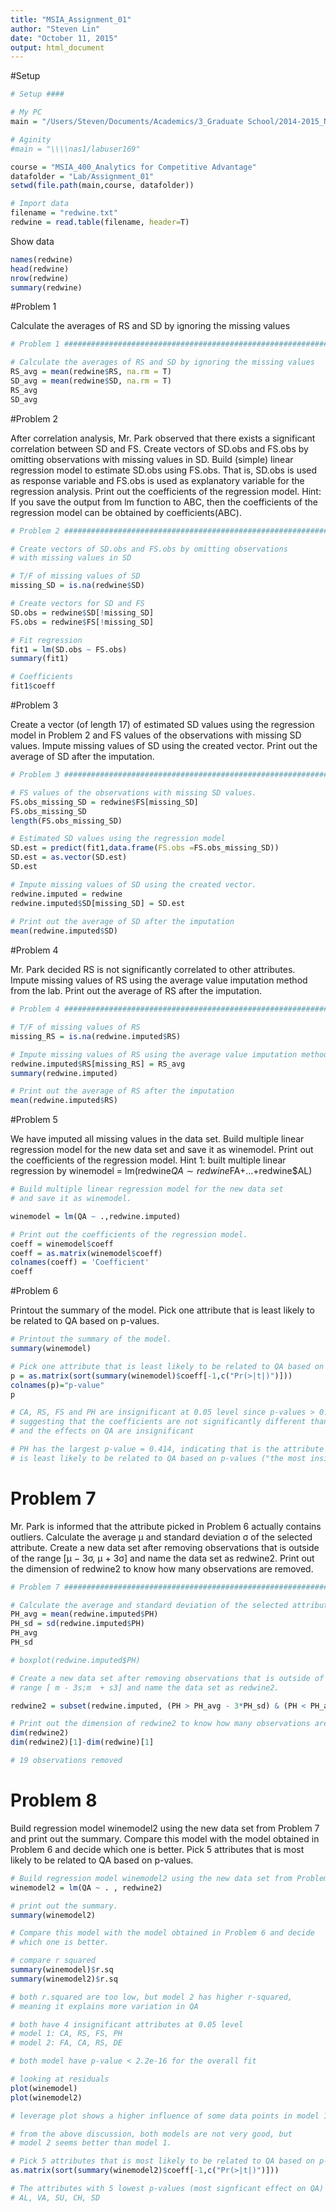 ```yaml
---
title: "MSIA_Assignment_01"
author: "Steven Lin"
date: "October 11, 2015"
output: html_document
---
```


#Setup

```r

# Setup ####

# My PC
main = "/Users/Steven/Documents/Academics/3_Graduate School/2014-2015_NU/"

# Aginity
#main = "\\\\nas1/labuser169"

course = "MSIA_400_Analytics for Competitive Advantage"
datafolder = "Lab/Assignment_01"
setwd(file.path(main,course, datafolder))

# Import data
filename = "redwine.txt"
redwine = read.table(filename, header=T)

```

Show data

```r
names(redwine)
head(redwine)
nrow(redwine)
summary(redwine)

```

#Problem 1

Calculate the averages of RS and SD by ignoring the missing values

```r
# Problem 1 ##################################################################

# Calculate the averages of RS and SD by ignoring the missing values
RS_avg = mean(redwine$RS, na.rm = T)
SD_avg = mean(redwine$SD, na.rm = T)
RS_avg
SD_avg

```

#Problem 2

After correlation analysis, Mr. Park observed that there exists a significant correlation between SD and FS. Create vectors of SD.obs and FS.obs by omitting observations with missing values in SD. Build (simple) linear regression model to estimate SD.obs using FS.obs. That is, SD.obs is used as response variable and FS.obs is used as explanatory variable for the regression analysis. Print out the coefficients of the regression model.
Hint: If you save the output from lm function to ABC, then the coefficients of the regression model can be obtained by coefficients(ABC).

```r

# Problem 2 ##################################################################

# Create vectors of SD.obs and FS.obs by omitting observations 
# with missing values in SD

# T/F of missing values of SD
missing_SD = is.na(redwine$SD)

# Create vectors for SD and FS
SD.obs = redwine$SD[!missing_SD]
FS.obs = redwine$FS[!missing_SD]

# Fit regression
fit1 = lm(SD.obs ~ FS.obs)
summary(fit1)

# Coefficients
fit1$coeff
```

#Problem 3

Create a vector (of length 17) of estimated SD values using the regression model in Problem 2 and FS values of the observations with missing SD values. Impute missing values of SD using the created vector. Print out the average of SD after the imputation.

```r

# Problem 3 ##################################################################

# FS values of the observations with missing SD values.
FS.obs_missing_SD = redwine$FS[missing_SD]
FS.obs_missing_SD
length(FS.obs_missing_SD)

# Estimated SD values using the regression model
SD.est = predict(fit1,data.frame(FS.obs =FS.obs_missing_SD))
SD.est = as.vector(SD.est)
SD.est

# Impute missing values of SD using the created vector.
redwine.imputed = redwine
redwine.imputed$SD[missing_SD] = SD.est
  
# Print out the average of SD after the imputation
mean(redwine.imputed$SD)

```

#Problem 4

Mr. Park decided RS is not significantly correlated to other attributes. Impute missing values of RS using the average value imputation method from the lab. Print out the average of RS after the imputation.

```r

# Problem 4 ##################################################################

# T/F of missing values of RS
missing_RS = is.na(redwine.imputed$RS)

# Impute missing values of RS using the average value imputation method
redwine.imputed$RS[missing_RS] = RS_avg
summary(redwine.imputed)

# Print out the average of RS after the imputation
mean(redwine.imputed$RS)

```

#Problem 5

We have imputed all missing values in the data set. Build multiple linear regression model for the new data set and save it as winemodel. Print out the coefficients of the regression model.
Hint 1: built multiple linear regression by winemodel = lm(redwine$QA∼redwine$FA+...+redwine$AL)

```r

# Build multiple linear regression model for the new data set 
# and save it as winemodel.

winemodel = lm(QA ~ .,redwine.imputed)

# Print out the coefficients of the regression model.
coeff = winemodel$coeff
coeff = as.matrix(winemodel$coeff)
colnames(coeff) = 'Coefficient'
coeff

```

#Problem 6

Printout the summary of the model. Pick one attribute that is least likely to be related to QA based on p-values.

```r

# Printout the summary of the model.
summary(winemodel)

# Pick one attribute that is least likely to be related to QA based on p-values.
p = as.matrix(sort(summary(winemodel)$coeff[-1,c("Pr(>|t|)")]))
colnames(p)="p-value"
p

# CA, RS, FS and PH are insignificant at 0.05 level since p-values > 0.05, 
# suggesting that the coefficients are not significantly different than zero
# and the effects on QA are insignificant

# PH has the largest p-value = 0.414, indicating that is the attribute that 
# is least likely to be related to QA based on p-values ("the most insignificant")

```

# Problem 7

Mr. Park is informed that the attribute picked in Problem 6 actually contains outliers. Calculate the average μ and standard deviation σ of the selected attribute. Create a new data set after removing observations that is outside of the range [μ − 3σ, μ + 3σ] and name the data set as redwine2. Print out the dimension of redwine2 to know how many observations are removed.


```r
# Problem 7 ##################################################################

# Calculate the average and standard deviation of the selected attribute
PH_avg = mean(redwine.imputed$PH)
PH_sd = sd(redwine.imputed$PH)
PH_avg
PH_sd

# boxplot(redwine.imputed$PH)

# Create a new data set after removing observations that is outside of the 
# range [ m - 3s;m  + s3] and name the data set as redwine2.

redwine2 = subset(redwine.imputed, (PH > PH_avg - 3*PH_sd) & (PH < PH_avg + 3*PH_sd))

# Print out the dimension of redwine2 to know how many observations are removed.
dim(redwine2)
dim(redwine2)[1]-dim(redwine)[1]

# 19 observations removed

```

# Problem 8

Build regression model winemodel2 using the new data set from Problem 7 and print out the summary. Compare this model with the model obtained in Problem 6 and decide which one is better. Pick 5 attributes that is most likely to be related to QA based on p-values.

```r

# Build regression model winemodel2 using the new data set from Problem 7
winemodel2 = lm(QA ~ . , redwine2)

# print out the summary.
summary(winemodel2)

# Compare this model with the model obtained in Problem 6 and decide
# which one is better.

# compare r squared
summary(winemodel)$r.sq
summary(winemodel2)$r.sq

# both r.squared are too low, but model 2 has higher r-squared, 
# meaning it explains more variation in QA

# both have 4 insignificant attributes at 0.05 level
# model 1: CA, RS, FS, PH
# model 2: FA, CA, RS, DE

# both model have p-value < 2.2e-16 for the overall fit

# looking at residuals
plot(winemodel)
plot(winemodel2)

# leverage plot shows a higher influence of some data points in model 1

# from the above discussion, both models are not very good, but 
# model 2 seems better than model 1. 

# Pick 5 attributes that is most likely to be related to QA based on p-values
as.matrix(sort(summary(winemodel2)$coeff[-1,c("Pr(>|t|)")]))

# The attributes with 5 lowest p-values (most signficant effect on QA) are:
# AL, VA, SU, CH, SD



```